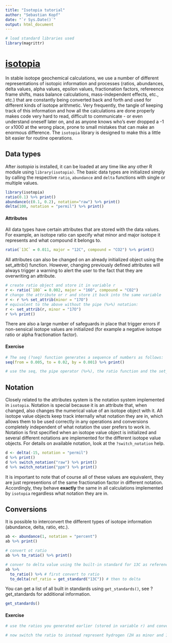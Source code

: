 ```yaml
---
title: "Isotopia tutorial"
author: "Sebastian Kopf"
date: "`r Sys.Date()`"
output: html_document
---
```


```r
# load standard libraries used
library(magrittr)
```


# [isotopia](https://github.com/sebkopf/isotopia)

In stable isotope geochemical calculations, we use a number of different representations of isotopic information and processes (ratios, abundances, delta values, alpha values, epsilon values, fractionation factors, refereence frame shifts, mass balance calculations, mass-independent effects, etc., etc.) that are constantly being converted back and forth and used for different kinds of isotope arithmetic. Very frequently, the tangle of keeping track of this information and how all the calculations are done properly makes code very hard to read, difficult to communicate - or even understand oneself later on, and as anyone knows who's ever dropped a -1 or x1000 at the wrong place, prone to small mistakes that can make an enormous difference. The `isotopia` library is designed to make this a little bit easier for routine operations.

## Data types

After *isotopia* is installed, it can be loaded at any time like any other R module using ```library(isotopia)```. The basic data types are initialized simply by calling the respective ```ratio```, ```abundance``` and ```delta``` functions with single or multiple values.

```r
library(isotopia)
ratio(0.1) %>% print()
abundance(c(0.1, 0.2), notation="raw") %>% print()
delta(100, notation = "permil") %>% print()
```


#### Attributes

All data types have certain attributes that are stored with the data values. For example, an isotope ratio can specify what minor and major isotope it represents and what compound it belongs to.

```r
ratio(`13C` = 0.011, major = "12C", compound = "CO2") %>% print()
```

All attributes can also be changed on an already initialized object using the set_attrib() function. However, changing previously defined attributes will always trigger a warning to alert the user to the fact that they are overwriting an attribute.

```r
# create ratio object and store it in variable r
r <- ratio(`18O` = 0.002, major = "16O", compound = "CO2") 
# change the attribute or r and store it back into the same variable 
r <- r %>% set_attrib(minor = "17O")
# equivalent to the above without the pipe (%>%) notation:
r <- set_attrib(r, minor = "17O")
r %>% print()
```

There are also a large number of safeguards in place that trigger errors if non-sensical isotope values are initialized (for example a negative isotope ratio or alpha fractionation factor).

#### Exercise

```r
# The seq (?seq) function generates a sequence of numbers as follows:
seq(from = 0.005, to = 0.02, by = 0.001) %>% print()

# use the seq, the pipe operator (%>%), the ratio function and the set_attrib() function to make a ratio for minor isotope 13C and major 12C. At first just print it, then store it in the variable r instead of printing it.

```


## Notation

Closely related to the attributes system is the notation system implemented in `isotopia`. Notation is special because it is an attribute that, when changed, also changes the numerical value of an isotope object with it. All isotope value objects keep track internally what notation they are in, which allows them to be used correctly in any operations and conversions completely independent of what notation the user prefers to work in. Notation is first specified when an isotope value object is initialized and several different notations are implemented for the different isotope value objects. For details on available notation, look at the `?switch_notation` help.

```r
d <- delta(-15, notation = "permil")
d %>% print()
d %>% switch_notation("raw") %>% print()
d %>% switch_notation("ppm") %>% print()
```

It is important to note that of course all of these values are equivalent, they are just representions of the same fractionation factor in different notation. Accordingly, they behave **exactly** the same in all calculations implemented by `isotopia` regardless what notation they are in.

## Conversions

It is possible to interconvert the different types of isotope information (abundance, delta, ratio, etc.).

```r
ab <- abundance(1, notation = "percent")
ab %>% print()

# convert ot ratio
ab %>% to_ratio() %>% print()

# conver to delta value using the built-in standard for 13C as reference
ab %>% 
  to_ratio() %>% # first convert to ratio
  to_delta(ref_ratio = get_standard("13C")) # then to delta
```

You can get a list of all built in standards using `get_standards()`, see ?get_standards for additional information.

```r
get_standards()
```

#### Exercise

```r
# use the ratios you generated earlier (stored in variable r) and conver them to a delta value using the 13C standard
```

```r
# now switch the ratio to instead represent hydrogen (2H as minor and 1H as major isotope) and convert it to a delta value, what do you notice?
```

